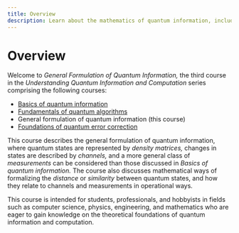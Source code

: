 ```yaml
---
title: Overview
description: Learn about the mathematics of quantum information, including density matrices, channels, measurements, and more.
---
```


# Overview

Welcome to *General Formulation of Quantum Information,* the third course in the *Understanding Quantum Information and Computation* series comprising the following courses:

- [Basics of quantum information](/learning/courses/basics-of-quantum-information/index)
- [Fundamentals of quantum algorithms](/learning/courses/fundamentals-of-quantum-algorithms/index)
- General formulation of quantum information (this course)
- [Foundations of quantum error correction](/learning/courses/foundations-of-quantum-error-correction/index)

This course describes the general formulation of quantum information, where quantum states are represented by *density matrices,*
changes in states are described by *channels,* and a more general class of *measurements* can be considered than those discussed in
*Basics of quantum information.* The course also discusses mathematical ways of formalizing the *distance* or *similarity* between
quantum states, and how they relate to channels and measurements in operational ways.

This course is intended for students, professionals, and hobbyists in fields such as computer science, physics, engineering, and
mathematics who are eager to gain knowledge on the theoretical foundations of quantum information and computation.
